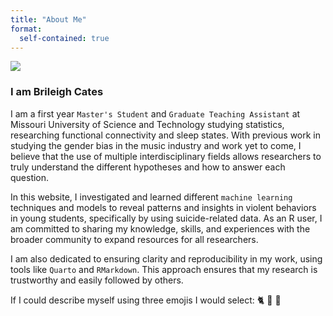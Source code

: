 ```yaml
---
title: "About Me"
format:
  self-contained: true
---
```


::: {.profile-container}
::: {.profile-image}
![](img/Screenshot 2025-06-05 120230.png){.circle-image}
:::

::: {.profile-text}
### I am Brileigh Cates


I am a first year `Master's Student` and `Graduate Teaching Assistant` at Missouri University of Science and Technology studying statistics, researching functional connectivity and sleep states. With previous work in studying the gender bias in the music industry and work yet to come, I believe that the use of multiple interdisciplinary fields allows researchers to truly understand the different hypotheses and how to answer each question.

In this website, I investigated and learned different `machine learning` techniques and models to reveal patterns and insights in violent behaviors in young students, specifically by using suicide-related data. As an R user, I am committed to sharing my knowledge, skills, and experiences with the broader community to expand resources for all researchers.

I am also dedicated to ensuring clarity and reproducibility in my work, using tools like `Quarto` and `RMarkdown`. This approach ensures that my research is trustworthy and easily followed by others.

If I could describe myself using three emojis I would select: 🐈 🎷 🎲
:::
:::
